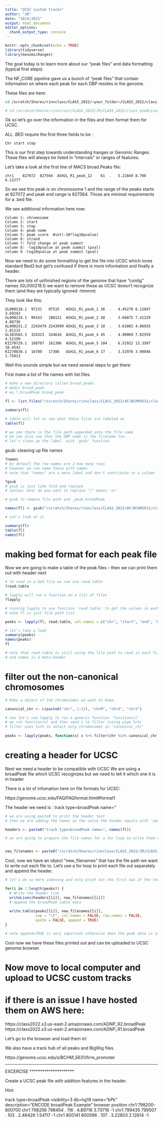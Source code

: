 ```yaml
---
title: "UCSC custom tracks"
author: "JR"
date: "10/6/2021"
output: html_document
editor_options: 
  chunk_output_type: console
---
```


```r
knitr::opts_chunk$set(echo = TRUE)
library(tidyverse)
library(GenomicRanges)
```

The goal today is to learn more about our "peak files" and
data formatting (typical first steps)

The NF_CORE pipeline gave us a bunch of "peak files" that contain
information on where each peak for each DBP resides in the genome.

These files are here:

```bash

cd /scratch/Shares/rinnclass/CLASS_2022/<your_folder>/CLASS_2022/class_exeRcises/analysis/06_nf_core_first_chip_Seq/data/results/bwa/mergedLibrary/macs/broadPeak/

# cd /scratch/Shares/rinnclass/CLASS_2022/JR/CLASS_2022/class_exeRcises/analysis/06_nf_core_first_chip_Seq/data/results/bwa/mergedLibrary/macs/broadPeak/


```

Ok so let's go over the information in the files and then format them for UCSC.

ALL .BED require the first three fields to be :

```
Chr start stop
```

This is our first step towards understanding Iranges or Genomic Ranges. 
These files will always be listed in "intervals" or ranges of features.

Let's take a look at the first line of MACS broad.Peaks file:

```
chr1	827072	827564	ASH2L_R1_peak_12	61	.	5.22849	8.708	6.12277
```

So we see this peak is on chromosome 1 and the range of the peaks starts at 
827072 and peak end range is 827564. Those are minimal requirements for a .bed file.

We see additional information here now:

```
Column 1: chromosome
Column 2: start
Column 3: stop
Column 4: peak name
Column 5: peak score  #int(-10*log10pvalue) 
Column 6: strand
Column 7: fold change at peak summit
column 8: -log10pvalue at peak summit (pval)
column 9 -log10qvalue at peak summit (qval)
```


Now we need to do some formatting to get the file into UCSC which loves standard Bed3
but get's confused if there is more information and finally a header.

There are lots of unfinished regions of the genome that have "contig" names (GL000218.1)
we want to remove these as UCSC doesn't recognize them (and they are typically ignored -hmmm)

They look like this:

```
GL000218.1	97231	97515	ASH2L_R1_peak_1	36	.	4.45278	6.12847	3.69243
GL000219.1	99163	100121	ASH2L_R1_peak_2	48	.	3.60875	7.41229	4.88736
GL000251.2	2243479	2243999	ASH2L_R1_peak_3	18	.	3.61082	4.06835	1.81115
GL383563.3	324323	324616	ASH2L_R1_peak_4	45	.	4.90069	7.02559	4.52199
KI270729.1	160787	161306	ASH2L_R1_peak_5	104	.	6.52922	13.3587	10.4542
KI270830.1	16789	17306	ASH2L_R1_peak_6	17	.	3.52976	3.99846	1.75013
```

Well this sounds simple but we need several steps to get there:

First make a list of file names with list.files. 
```r

# make a new directory called broad_peaks
# mkdir broad_peak
# mv *.broadPeak broad_peak

fl <- list.files("/scratch/Shares/rinnclass/CLASS_2022/AF/BCHM5631/class_exercise/analysis/06_setting_up_chipseq/data/results/bwa/mergedLibrary/macs/broadPeak/broad_peak", full.names = T)

summary(fl)

# table will let us see what these files are labeled as
table(fl)

# we see there is the file path appended onto the file name
# we can also see that the DBP name is the filename too.
# let's clean up the label  with 'gsub' function

```

gsub: cleaning up file names 

```R

?names
# by default the row names are 1-how many rows
# however we can name these with names
# note that "names" are a meta label and don't contribute in a column

?gsub
# gsub is just like find and replace 
# syntax: what do you want to replace "|" means 'or'

# gsub to remove file path and _peak.broadPeak

names(fl) <- gsub("/scratch/Shares/rinnclass/CLASS_2022/AF/BCHM5631/class_exercise/analysis/06_setting_up_chipseq/data/results/bwa/mergedLibrary/macs/broadPeak/broad_peak/|_peaks.broadPeak", "", fl)

# Let's look at it 

summary(fl)
table(fl)
names(fl)
```

# making bed format for each peak file
Now we are going to make a table of the peak files -- 
then we can print them out with header next
```R

# to read in a bed file we can use read.table
?read.table

# lapply will run a function on a list of files
?lapply

# running lapply to use function 'read.table' to get the values in each peak file 
# note fl is just file path list

peaks <- lapply(fl, read.table, col.names = c("chr", "start", "end", "name", "score", "strand", "signal_value", "pval", "qval"))

# let's take a look
summary(peaks)
names(peaks)
fl

# note that read.table is still using the file path to read in each file 
# and names is a meta-header

```


# filter out the non-canonical chromosomes
```R

# Make a object of the chromosomes we want to keep.

canonical_chr <- c(paste0("chr", 1:22), "chrM", "chrX", "chrY")

# now let's use lapply to run a generic function 'function(x)'
# we run function(x) and then send x to filter (using pipe %>%)
# filter uses %in% to select only chromosomes in 'canonical_chr'
  
peaks <- lapply(peaks, function(x) x %>% filter(chr %in% canonical_chr))


```

# creating a header for UCSC

Next we need a header to be compatible with UCSC 
We are using a broadPeak file which UCSC recognizes
but we need to tell it which one it is in header

There is a lot of infomation here on file formats for UCSC:

https://genome.ucsc.edu/FAQ/FAQformat.html#format1

The header we need is : track type=broadPeak name="
```R

# we are using paste0 to print the header text
# then we are adding the names as the value the header equals with 'names' function

headers <- paste0("track type=broadPeak name=", names(fl))

# we are going to prepare the file names for a for loop to write them all out.


new_filenames <- paste0("/scratch/Shares/rinnclass/CLASS_2022/JR/CLASS_2022/class_exeRcises/analysis/06_nf_core_first_chip_Seq/data/results/bwa/mergedLibrary/macs/broadPeak/broad_peak/", names(fl), ".broadPeak")

```

Cool, now we have an object "new_filenames" that has 
the file path we want to write out each file to.
Let's use a for loop to print each file out separately and append the header.
```R
# let's do so more indexing and only print out the first two of the three files.

for(i in 1:length(peaks)) {
  # Write the header line
  writeLines(headers[[i]], new_filenames[[i]])
  # Append the broadPeak table data
  
  write.table(peaks[[i]], new_filenames[[i]],
              sep = "\t", col.names = FALSE, row.names = FALSE,
              quote = FALSE, append = TRUE)
}

# note append=TRUE is very important otherwise when the peak data is imported it will overwrite header
```

Cool now we have these files printed out and can be uploaded to UCSC genome browser.

# Now move to local computer and upload to UCSC custom tracks

# if there is an issue I have hosted them on AWS here:

https://class2022.s3.us-east-2.amazonaws.com/ADNP_R2.broadPeak
https://class2022.s3.us-east-2.amazonaws.com/ADNP_R1.broadPeak

Let's go to the browser and load them in!

We also have a track hub of all peaks and BigWig files.

https://genome.ucsc.edu/s/BCHM_5631/firre_promoter

*********************
EXCERCISE
*********************

Create a UCSC peak file with addition features in the header.

Hint:

track type=broadPeak visibility=3 db=hg19 name="bPk" description="ENCODE broadPeak Example"
browser position chr1:798200-800700
chr1     798256 798454 .       116      .       4.89716 3.70716 -1
chr1     799435 799507 .       103      .       2.46426 1.54117 -1
chr1     800141 800596 .       107      .       3.22803 2.12614 -1
